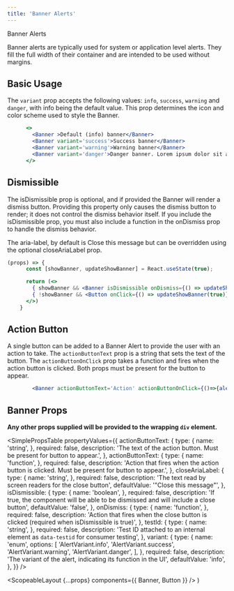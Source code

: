 ```yaml
---
title: 'Banner Alerts'
---
```



<DocsHeading to="/design/alerts/" type="design">
  Banner Alerts
</DocsHeading>

Banner alerts are typically used for system or application level alerts. They fill the full width of their container and are intended to be used without margins.

## Basic Usage

The `variant` prop accepts the following values: `info`, `success`, `warning` and `danger`, with info being the default value.
This prop determines the icon and color scheme used to style the Banner.

```.jsx
      <>
        <Banner >Default (info) banner</Banner>
        <Banner variant='success'>Success banner</Banner>
        <Banner variant='warning'>Warning banner</Banner>
        <Banner variant='danger'>Danger banner. Lorem ipsum dolor sit amet, consectetur adipiscing elit. Vivamus rutrum nisl idjusto placerat ullamcorper. Maecenas gravida ut velit sagittis lacinia.</Banner>
      </>
```

## Dismissible

The isDismissible prop is optional, and if provided the Banner will render a dismiss button. Providing this property only causes the dismiss button to render; it does not control the dismiss behavior itself. If you include the isDismissible prop, you must also include a function in the onDismiss prop to handle the dismiss behavior.

The aria-label, by default is Close this message but can be overridden using the optional closeAriaLabel prop.

```.jsx
(props) => {
      const [showBanner, updateShowBanner] = React.useState(true);

      return (<>
        { showBanner && <Banner isDismissible onDismiss={() => updateShowBanner(false)} variant="success">Success!  You may now dismiss this banner</Banner>}
        { !showBanner && <Button onClick={() => updateShowBanner(true)} size="small" color="secondary">Show Banner Again</Button>}
      </>)
    }
```

## Action Button

A single button can be added to a Banner Alert to provide the user with an action to take. The `actionButtonText` prop is a string that sets the text of the button.
The `actionButtonOnClick` prop takes a function and fires when the action button is clicked. Both props must be present for the button to appear.

```.jsx
        <Banner actionButtonText='Action' actionButtonOnClick={()=>{alert('action button clicked!')}}>Default banner</Banner>
```

## Banner Props

**Any other props supplied will be provided to the wrapping `div` element.**

<SimplePropsTable
  propertyValues={{
    actionButtonText: {
      type: {
        name: 'string',
      },
      required: false,
      description:
        'The text of the action button.  Must be present for button to appear.',
    },
    actionButtonText: {
      type: {
        name: 'function',
      },
      required: false,
      description:
        'Action that fires when the action button is clicked. Must be present for button to appear.',
    },
    closeAriaLabel: {
      type: {
        name: 'string',
      },
      required: false,
      description: 'The text read by screen readers for the close button',
      defaultValue: '"Close this message"',
    },
    isDismissible: {
      type: {
        name: 'boolean',
      },
      required: false,
      description:
        'If true, the component will be able to be dismissed and will include a close button',
      defaultValue: 'false',
    },
    onDismiss: {
      type: {
        name: 'function',
      },
      required: false,
      description:
        'Action that fires when the close button is clicked (required when isDismissible is true)',
    },
    testId: {
      type: {
        name: 'string',
      },
      required: false,
      description:
        'Test ID attached to an internal element as `data-testid` for consumer testing',
    },
    variant: {
      type: {
        name: 'enum',
        options: [
          'AlertVariant.info',
          'AlertVariant.success',
          'AlertVariant.warning',
          'AlertVariant.danger',
        ],
      },
      required: false,
      description:
        'The variant of the alert, indicating its function in the UI',
      defaultValue: 'info',
    },
  }}
/>

  <ScopeableLayout {...props} components={{ Banner, Button }} />
)
